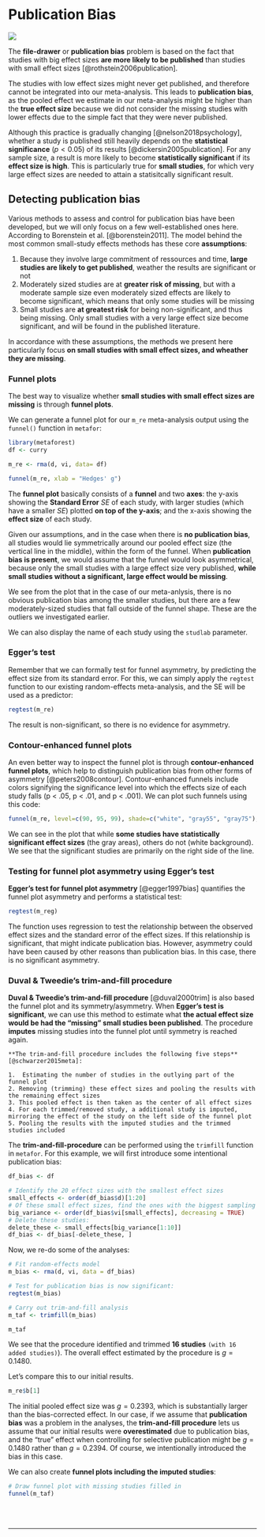 # Publication Bias

![](publicationbias.jpg)

The **file-drawer** or **publication bias** problem is based on the fact that studies with big effect sizes **are more likely to be published** than studies with small effect sizes [@rothstein2006publication]. 

The studies with low effect sizes might never get published, and therefore cannot be integrated into our meta-analysis. This leads to **publication bias**, as the pooled effect we estimate in our meta-analysis might be higher than the **true effect size** because we did not consider the missing studies with lower effects due to the simple fact that they were never published.

Although this practice is gradually changing [@nelson2018psychology], whether a study is published still heavily depends on the **statistical significance** ($p<0.05$) of its results [@dickersin2005publication]. For any sample size, a result is more likely to become **statistically significant** if its **effect size is high**. This is particularly true for **small studies**, for which very large effect sizes are needed to attain a statisitcally significant result.


## Detecting publication bias {#smallstudyeffects}

Various methods to assess and control for publication bias have been developed, but we will only focus on a few well-established ones here. According to Borenstein et al. [@borenstein2011]. The model behind the most common small-study effects methods has these core **assumptions**:

1.  Because they involve large commitment of ressources and time, **large studies are likely to get published**, weather the results are significant or not
2.  Moderately sized studies are at **greater risk of missing**, but with a moderate sample size even moderately sized effects are likely to become significant, which means that only some studies will be missing
3.  Small studies are **at greatest risk** for being non-significant, and thus being missing. Only small studies with a very large effect size become significant, and will be found in the published literature.

In accordance with these assumptions, the methods we present here particularly focus **on small studies with small effect sizes, and wheather they are missing**.

### Funnel plots

The best way to visualize whether **small studies with small effect sizes are missing** is through **funnel plots**.

We can generate a funnel plot for our `m_re` meta-analysis output using the `funnel()` function in `metafor`:

```r
library(metaforest)
df <- curry

m_re <- rma(d, vi, data= df)
```

```r
funnel(m_re, xlab = "Hedges' g")
```

The **funnel plot** basically consists of a **funnel** and two **axes**: the y-axis showing the **Standard Error** $SE$ of each study, with larger studies (which have a smaller $SE$) plotted **on top of the y-axis**; and the x-axis showing the **effect size** of each study.

Given our assumptions, and in the case when there is **no publication bias**, all studies would lie symmetrically around our pooled effect size (the vertical line in the middle), within the form of the funnel. When **publication bias is present**, we would assume that the funnel would look asymmetrical, because only the small studies with a large effect size very published, **while small studies without a significant, large effect would be missing**.

We see from the plot that in the case of our meta-anlysis, there is no obvious publication bias among the smaller studies, but there are a few moderately-sized studies that fall outside of the funnel shape. These are the outliers we investigated earlier.

We can also display the name of each study using the `studlab` parameter.

### Egger's test

Remember that we can formally test for funnel asymmetry, by predicting the effect size from its standard error. For this, we can simply apply the `regtest` function to our existing random-effects meta-analysis, and the SE will be used as a predictor:

```r
regtest(m_re)
```

The result is non-significant, so there is no evidence for asymmetry.

### Contour-enhanced funnel plots

An even better way to inspect the funnel plot is through **contour-enhanced funnel plots**, which help to distinguish publication bias from other forms of asymmetry [@peters2008contour]. Contour-enhanced funnels include colors signifying the significance level into which the effects size of each study falls (p < .05, p < .01, and p < .001). We can plot such funnels using this code:

```r
funnel(m_re, level=c(90, 95, 99), shade=c("white", "gray55", "gray75"), refline=0)
```


We can see in the plot that while **some studies have statistically significant effect sizes** (the gray areas), others do not (white background). We see that the significant studies are primarily on the right side of the line.

### Testing for funnel plot asymmetry using Egger's test

**Egger's test for funnel plot asymmetry** [@egger1997bias] quantifies the funnel plot asymmetry and performs a statistical test:

```r
regtest(m_reg)
```

The function uses regression to test the relationship between the observed effect sizes and the standard error of the effect sizes. If this relationship is significant, that might indicate publication bias. However, asymmetry could have been caused by other reasons than publication bias. In this case, there is no significant asymmetry.

### Duval & Tweedie's trim-and-fill procedure {#dant}

**Duval & Tweedie's trim-and-fill procedure** [@duval2000trim] is also based the funnel plot and its symmetry/asymmetry. When **Egger's test is significant**, we can use this method to estimate what **the actual effect size would be had the "missing" small studies been published**. The procedure **imputes** missing studies into the funnel plot until symmetry is reached again.

```block
**The trim-and-fill procedure includes the following five steps** [@schwarzer2015meta]:

1.  Estimating the number of studies in the outlying part of the funnel plot
2. Removing (trimming) these effect sizes and pooling the results with the remaining effect sizes
3. This pooled effect is then taken as the center of all effect sizes
4. For each trimmed/removed study, a additional study is imputed, mirroring the effect of the study on the left side of the funnel plot
5. Pooling the results with the imputed studies and the trimmed studies included
```

The **trim-and-fill-procedure** can be performed using the `trimfill` function in `metafor`. For this example, we will first introduce some intentional publication bias:

```r
df_bias <- df

# Identify the 20 effect sizes with the smallest effect sizes
small_effects <- order(df_bias$d)[1:20]
# Of these small effect sizes, find the ones with the biggest sampling variance
big_variance <- order(df_bias$vi[small_effects], decreasing = TRUE)
# Delete these studies:
delete_these <- small_effects[big_variance[1:10]]
df_bias <- df_bias[-delete_these, ]
```

Now, we re-do some of the analyses:

```r
# Fit random-effects model
m_bias <- rma(d, vi, data = df_bias)

# Test for publication bias is now significant:
regtest(m_bias)

# Carry out trim-and-fill analysis
m_taf <- trimfill(m_bias)

m_taf
```

We see that the procedure identified and trimmed **16 studies** `(with 16 added studies)`). The overall effect estimated by the procedure is $g = 0.1480$.

Let's compare this to our initial results.

```r
m_re$b[1]
```

The initial pooled effect size was $g = 0.2393$, which is substantially larger than the bias-corrected effect. In our case, if we assume that **publication bias** was a problem in the analyses, the **trim-and-fill procedure** lets us assume that our initial results were **overestimated** due to publication bias, and the "true" effect when controlling for selective publication might be $g = 0.1480$ rather than $g = 0.2394$. Of course, we intentionally introduced the bias in this case.

We can also create **funnel plots including the imputed studies**:

```r
# Draw funnel plot with missing studies filled in
funnel(m_taf)
```

<br><br>

---



